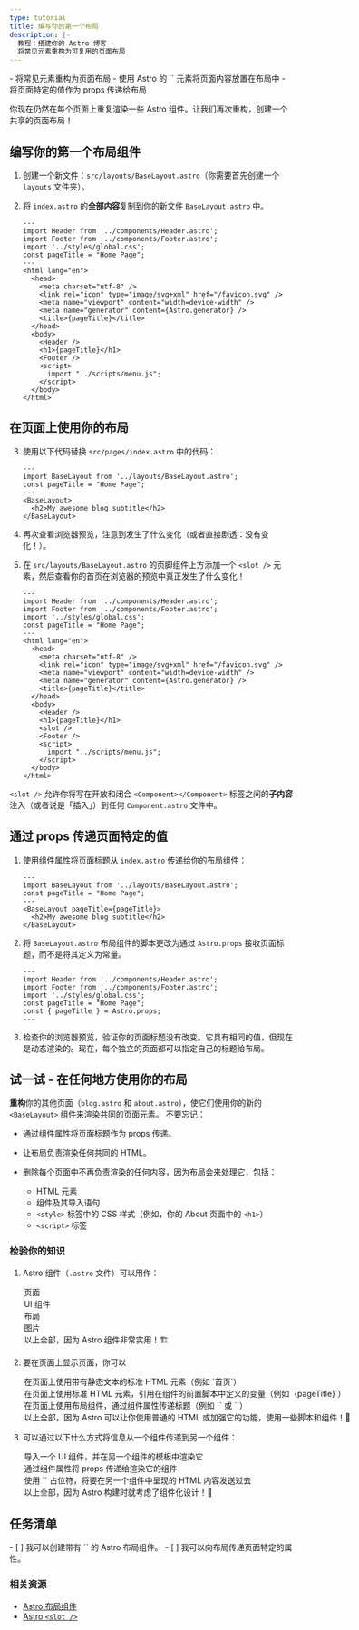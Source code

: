```yaml
---
type: tutorial
title: 编写你的第一个布局
description: |-
  教程：搭建你的 Astro 博客 -
  将常见元素重构为可复用的页面布局
---
```


<PreCheck>
  - 将常见元素重构为页面布局
  - 使用 Astro 的 `<slot />` 元素将页面内容放置在布局中
  - 将页面特定的值作为 props 传递给布局
</PreCheck>

你现在仍然在每个页面上重复渲染一些 Astro 组件。让我们再次重构，创建一个共享的页面布局！

## 编写你的第一个布局组件

1. 创建一个新文件：`src/layouts/BaseLayout.astro`（你需要首先创建一个 `layouts` 文件夹）。

2. 将 `index.astro` 的**全部内容**复制到你的新文件 `BaseLayout.astro` 中。

    ```astro title="src/layouts/BaseLayout.astro"
    ---
    import Header from '../components/Header.astro';
    import Footer from '../components/Footer.astro';
    import '../styles/global.css';
    const pageTitle = "Home Page";
    ---
    <html lang="en">
      <head>
        <meta charset="utf-8" />
        <link rel="icon" type="image/svg+xml" href="/favicon.svg" />
        <meta name="viewport" content="width=device-width" />
        <meta name="generator" content={Astro.generator} />
        <title>{pageTitle}</title>
      </head>
      <body>
        <Header />
        <h1>{pageTitle}</h1>
        <Footer />
        <script>
          import "../scripts/menu.js";
        </script>
      </body>
    </html>
    ```

## 在页面上使用你的布局

3. 使用以下代码替换 `src/pages/index.astro` 中的代码：

    ```astro title="src/pages/index.astro"
    ---
    import BaseLayout from '../layouts/BaseLayout.astro';
    const pageTitle = "Home Page";
    ---
    <BaseLayout>
      <h2>My awesome blog subtitle</h2>
    </BaseLayout>
    ```
 
4. 再次查看浏览器预览，注意到发生了什么变化（或者直接剧透：没有变化！）。

5. 在 `src/layouts/BaseLayout.astro` 的页脚组件上方添加一个 `<slot />` 元素，然后查看你的首页在浏览器的预览中真正发生了什么变化！

    ```astro title="src/layouts/BaseLayout.astro" ins={18}
    ---
    import Header from '../components/Header.astro';
    import Footer from '../components/Footer.astro';
    import '../styles/global.css';
    const pageTitle = "Home Page";
    ---
    <html lang="en">
      <head>
        <meta charset="utf-8" />
        <link rel="icon" type="image/svg+xml" href="/favicon.svg" />
        <meta name="viewport" content="width=device-width" />
        <meta name="generator" content={Astro.generator} />
        <title>{pageTitle}</title>
      </head>
      <body>
        <Header />
        <h1>{pageTitle}</h1>
        <slot />
        <Footer />
        <script>
          import "../scripts/menu.js";
        </script>
      </body>
    </html>
    ```

 `<slot />` 允许你将写在开放和闭合 `<Component></Component>` 标签之间的**子内容**注入（或者说是「插入」）到任何 `Component.astro` 文件中。

## 通过 props 传递页面特定的值

1. 使用组件属性将页面标题从 `index.astro` 传递给你的布局组件：

    ```astro title="src/pages/index.astro" 'pageTitle={pageTitle}'
    ---
    import BaseLayout from '../layouts/BaseLayout.astro';
    const pageTitle = "Home Page";
    ---
    <BaseLayout pageTitle={pageTitle}>
      <h2>My awesome blog subtitle</h2>
    </BaseLayout>
    ```

2. 将 `BaseLayout.astro` 布局组件的脚本更改为通过 `Astro.props` 接收页面标题，而不是将其定义为常量。

    ```astro title="src/layouts/BaseLayout.astro" del={5} ins={6}
    ---
    import Header from '../components/Header.astro';
    import Footer from '../components/Footer.astro';
    import '../styles/global.css';
    const pageTitle = "Home Page";
    const { pageTitle } = Astro.props;
    ---
    ```

3. 检查你的浏览器预览，验证你的页面标题没有改变。它具有相同的值，但现在是动态渲染的。现在，每个独立的页面都可以指定自己的标题给布局。

<Box icon="puzzle-piece">

## 试一试 - 在任何地方使用你的布局

**重构**你的其他页面（`blog.astro` 和 `about.astro`），使它们使用你的新的 `<BaseLayout>` 组件来渲染共同的页面元素。
不要忘记：

- 通过组件属性将页面标题作为 props 传递。
- 让布局负责渲染任何共同的 HTML。
- 删除每个页面中不再负责渲染的任何内容，因为布局会来处理它，包括：

  - HTML 元素
  - 组件及其导入语句
  - `<style>` 标签中的 CSS 样式（例如，你的 About 页面中的 `<h1>`）
  - `<script>` 标签
</Box>

<Box icon="question-mark">

### 检验你的知识

1. Astro 组件（`.astro` 文件）可以用作：

    <MultipleChoice>
      <Option>页面</Option>
      <Option>UI 组件</Option>
      <Option>布局</Option>
      <Option>图片</Option>
      <Option isCorrect>以上全部，因为 Astro 组件非常实用！🏗️</Option>
    </MultipleChoice>

2. 要在页面上显示页面，你可以

    <MultipleChoice>
      <Option>
        在页面上使用带有静态文本的标准 HTML 元素（例如 `<h1>首页</h1>`）
      </Option>
      <Option>
        在页面上使用标准 HTML 元素，引用在组件的前置脚本中定义的变量（例如 `<h1>{pageTitle}</h1>`）
      </Option>
      <Option>
        在页面上使用布局组件，通过组件属性传递标题（例如 `<BaseLayout title="首页" />` 或 `<BaseLayout title={pageTitle} />`）
      </Option>
      <Option isCorrect>
        以上全部，因为 Astro 可以让你使用普通的 HTML 或加强它的功能，使用一些脚本和组件！💪
      </Option>
    </MultipleChoice>

3. 可以通过以下什么方式将信息从一个组件传递到另一个组件：

    <MultipleChoice>
      <Option>
        导入一个 UI 组件，并在另一个组件的模板中渲染它
      </Option>
      <Option>
        通过组件属性将 props 传递给渲染它的组件
      </Option>
      <Option>
        使用 `<slot />` 占位符，将要在另一个组件中呈现的 HTML 内容发送过去
      </Option>
      <Option isCorrect>
        以上全部，因为 Astro 构建时就考虑了组件化设计！🧩
      </Option>
    </MultipleChoice>

</Box>

<Box icon="check-list">

## 任务清单

<Checklist>
- [ ] 我可以创建带有 `<slot />` 的 Astro 布局组件。
- [ ] 我可以向布局传递页面特定的属性。
</Checklist>
</Box>

### 相关资源

- [Astro 布局组件](/zh-cn/core-concepts/layouts/)
- [Astro `<slot />`](/zh-cn/core-concepts/astro-components/)
